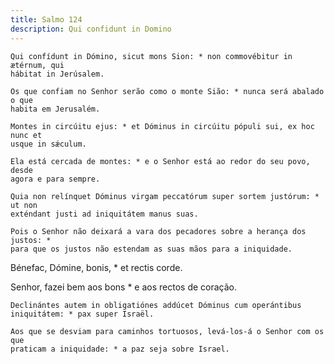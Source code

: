 ```yaml
---
title: Salmo 124
description: Qui confidunt in Domino
---
```


<div class="side-by-side not-content">

    Qui confídunt in Dómino, sicut mons Sion: * non commovébitur in ætérnum, qui
    hábitat in Jerúsalem.

    Os que confiam no Senhor serão como o monte Sião: * nunca será abalado o que
    habita em Jerusalém.

    Montes in circúitu ejus: * et Dóminus in circúitu pópuli sui, ex hoc nunc et
    usque in sǽculum.

    Ela está cercada de montes: * e o Senhor está ao redor do seu povo, desde
    agora e para sempre.

    Quia non relínquet Dóminus virgam peccatórum super sortem justórum: * ut non
    exténdant justi ad iniquitátem manus suas.

    Pois o Senhor não deixará a vara dos pecadores sobre a herança dos justos: *
    para que os justos não estendam as suas mãos para a iniquidade.

Bénefac, Dómine, bonis, * et rectis corde.

Senhor, fazei bem aos bons * e aos rectos de coração.

    Declinántes autem in obligatiónes addúcet Dóminus cum operántibus
    iniquitátem: * pax super Israël.

    Aos que se desviam para caminhos tortuosos, levá-los-á o Senhor com os que
    praticam a iniquidade: * a paz seja sobre Israel.

</div>
